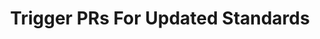 ---
title: 'Trigger PRs For Updated Standards'
description: 'Learn how Amplication automates PR creation for adopting updated standards.'
icon: 'code-pull-request'
---